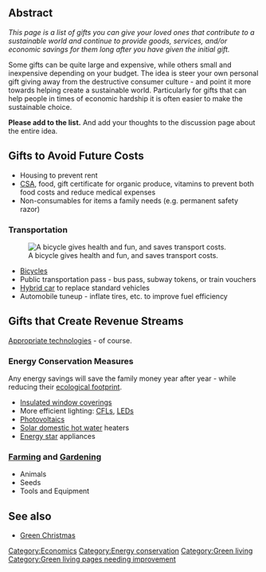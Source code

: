 == Abstract ==
''This page is a list of gifts you can give your loved ones that contribute to a sustainable world and continue to provide goods, services, and/or economic savings for them long after you have given the initial gift. ''

Some gifts can be quite large and expensive, while others small and inexpensive depending on your budget. The idea is steer your own personal gift giving away from the destructive consumer culture - and point it more towards helping create a sustainable world. Particularly for gifts that can help people in times of economic hardship it is often easier to make the sustainable choice.

'''Please add to the list.''' And add your thoughts to the discussion page about the entire idea.

== Gifts to Avoid Future Costs ==
* Housing to prevent rent
* [[CSA]], food, gift certificate for organic produce, vitamins to prevent both food costs and reduce medical expenses
* Non-consumables for items a family needs (e.g. permanent safety razor)

=== Transportation ===

[[Image:Parras bicycle riding.jpg|thumb|A bicycle gives health and fun, and saves transport costs.]]
* [[Bicycle]]s
* Public transportation pass - bus pass, subway tokens, or train vouchers
* [[Hybrid car]] to replace standard vehicles
* Automobile tuneup - inflate tires, etc. to improve fuel efficiency

== Gifts that Create Revenue Streams ==
[[Appropriate technologies]] - of course.

=== Energy Conservation Measures ===
Any energy savings will save the family money year after year - while reducing their [[ecological footprint]].
* [[Insulated window coverings]]
* More efficient lighting: [[CFL]]s, [[LED]]s
* [[Photovoltaics]]
* [[Solar domestic hot water]] heaters
* [[Energy star]] appliances

=== [[Farming]] and [[Gardening]] ===
* Animals
* Seeds
* Tools and Equipment

== See also ==
*[[Green Christmas]]

[[Category:Economics]]
[[Category:Energy conservation]]
[[Category:Green living]]
[[Category:Green living pages needing improvement]]